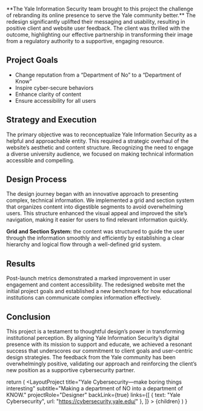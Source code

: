 
<p className="lead">**The Yale Information Security team brought to this project the challenge of rebranding its online presence to serve the Yale community better.** The redesign significantly uplifted their messaging and usability, resulting in positive client and website user feedback. The client was thrilled with the outcome, highlighting our effective partnership in transforming their image from a regulatory authority to a supportive, engaging resource.</p>

## Project Goals
- Change reputation from a “Department of No” to a “Department of Know”
- Inspire cyber-secure behaviors
- Enhance clarity of content
- Ensure accessibility for all users 

## Strategy and Execution

The primary objective was to reconceptualize Yale Information Security as a helpful and approachable entity. This required a strategic overhaul of the website’s aesthetic and content structure. Recognizing the need to engage a diverse university audience, we focused on making technical information accessible and compelling.

## Design Process

The design journey began with an innovative approach to presenting complex, technical information. We implemented a grid and section system that organizes content into digestible segments to avoid overwhelming users. This structure enhanced the visual appeal and improved the site’s navigation, making it easier for users to find relevant information quickly.

**Grid and Section System:** the content was structured to guide the user through the information smoothly and efficiently by establishing a clear hierarchy and logical flow through a well-defined grid system.

## Results

Post-launch metrics demonstrated a marked improvement in user engagement and content accessibility. The redesigned website met the initial project goals and established a new benchmark for how educational institutions can communicate complex information effectively.

## Conclusion

This project is a testament to thoughtful design’s power in transforming institutional perception. By aligning Yale Information Security’s digital presence with its mission to support and educate, we achieved a resonant success that underscores our commitment to client goals and user-centric design strategies. The feedback from the Yale community has been overwhelmingly positive, validating our approach and reinforcing the client’s new position as a supportive cybersecurity partner.


  return (
    <LayoutProject 
      title="Yale Cybersecurity—make boring things interesting" 
      subtitle="Making a department of NO into a department of KNOW." 
      projectRole="Designer" 
      backLink={true}
      links={[
        { text: "Yale Cybersecurity", url: "https://cybersecurity.yale.edu/" },
      ]}
      >
        {children}
    </LayoutProject>
  )
}